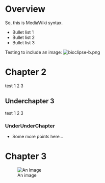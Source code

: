 = Overview =

{{plugin.metainfo
|author=Ola Spjuth
|repo=http://github.com/olass
}}

So, this is MediaWiki syntax.

* Bullet list 1
* Bullet list 2
* Bullet list 3

Testing to include an image: [[Image:bioclipse-b.png]]

= Chapter 2 =

test 1 2 3

== Underchapter 3 ==

test 1 2 3

=== UnderUnderChapter ===

* Some more points here...

= Chapter 3 =

[[Image:TestScreenshot.png|An image]]